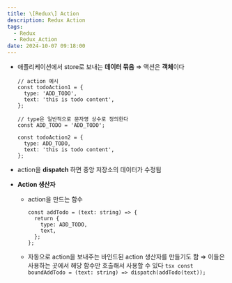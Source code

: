 ```yaml
---
title: \[Redux\] Action
description: Redux Action
tags:
  - Redux
  - Redux_Action
date: 2024-10-07 09:18:00
---
```


- 애플리케이션에서 store로 보내는 **데이터 묶음** ⇒ 액션은 **객체**이다

  ```tsx
  // action 예시
  const todoAction1 = {
    type: 'ADD_TODO',
    text: 'this is todo content',
  };

  // type은 일반적으로 문자영 상수로 정의한다
  const ADD_TODO = 'ADD_TODO';

  const todoAction2 = {
    type: ADD_TODO,
    text: 'this is todo content',
  };
  ```

- action을 **dispatch** 하면 중앙 저장소의 데이터가 수정됨
- **Action 생산자**
  - action을 만드는 함수
    ```tsx
    const addTodo = (text: string) => {
      return {
        type: ADD_TODO,
        text,
      };
    };
    ```
  - 자동으로 action을 보내주는 바인드된 action 생산자를 만들기도 함
    ⇒ 이들은 사용하는 곳에서 해당 함수만 호출해서 사용할 수 있다
    `tsx
const boundAddTodo = (text: string) => dispatch(addTodo(text));
`
